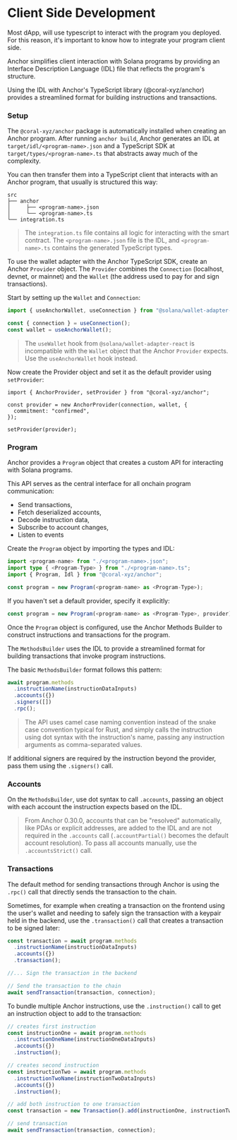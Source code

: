 
# Client Side Development

Most dApp, will use typescript to interact with the program you deployed. For this reason, it's important to know how to integrate your program client side.

<ArticleSection name="Anchor Client SDK" id="anchor-client-sdk" level="h2" />

Anchor simplifies client interaction with Solana programs by providing an Interface Description Language (IDL) file that reflects the program's structure.

Using the IDL with Anchor's TypeScript library (@coral-xyz/anchor) provides a streamlined format for building instructions and transactions.

### Setup

The `@coral-xyz/anchor` package is automatically installed when creating an Anchor program. After running `anchor build`, Anchor generates an IDL at `target/idl/<program-name>.json` and a TypeScript SDK at `target/types/<program-name>.ts` that abstracts away much of the complexity.

You can then transfer them into a TypeScript client that interacts with an Anchor program, that usually is structured this way:

```
src
├── anchor
│     ├── <program-name>.json
│     └── <program-name>.ts
└── integration.ts
```

> The `integration.ts` file contains all logic for interacting with the smart contract. The `<program-name>.json` file is the IDL, and `<program-name>.ts` contains the generated TypeScript types.

To use the wallet adapter with the Anchor TypeScript SDK, create an Anchor `Provider` object. The `Provider` combines the `Connection` (localhost, devnet, or mainnet) and the `Wallet` (the address used to pay for and sign transactions).

Start by setting up the `Wallet` and `Connection`:

```ts
import { useAnchorWallet, useConnection } from "@solana/wallet-adapter-react";

const { connection } = useConnection();
const wallet = useAnchorWallet();
```

> The `useWallet` hook from `@solana/wallet-adapter-react` is incompatible with the `Wallet` object that the Anchor `Provider` expects. Use the `useAnchorWallet` hook instead.

Now create the Provider object and set it as the default provider using `setProvider`:

```
import { AnchorProvider, setProvider } from "@coral-xyz/anchor";

const provider = new AnchorProvider(connection, wallet, {
  commitment: "confirmed",
});

setProvider(provider);
```

### Program

Anchor provides a `Program` object that creates a custom API for interacting with Solana programs.

This API serves as the central interface for all onchain program communication:
- Send transactions, 
- Fetch deserialized accounts, 
- Decode instruction data, 
- Subscribe to account changes, 
- Listen to events

Create the `Program` object by importing the types and IDL:

```ts
import <program-name> from "./<program-name>.json";
import type { <Program-Type> } from "./<program-name>.ts";
import { Program, Idl } from "@coral-xyz/anchor";

const program = new Program(<program-name> as <Program-Type>);
```

If you haven't set a default provider, specify it explicitly:

```ts
const program = new Program(<program-name> as <Program-Type>, provider);
```

Once the `Program` object is configured, use the Anchor Methods Builder to construct instructions and transactions for the program.

The `MethodsBuilder` uses the IDL to provide a streamlined format for building transactions that invoke program instructions.

The basic `MethodsBuilder` format follows this pattern:

```ts
await program.methods
  .instructionName(instructionDataInputs)
  .accounts({})
  .signers([])
  .rpc();
```

> The API uses camel case naming convention instead of the snake case convention typical for Rust, and simply calls the instruction using dot syntax with the instruction's name, passing any instruction arguments as comma-separated values.

If additional signers are required by the instruction beyond the provider, pass them using the `.signers()` call.

### Accounts

On the `MethodsBuilder`, use dot syntax to call `.accounts`, passing an object with each account the instruction expects based on the IDL.

> From Anchor 0.30.0, accounts that can be "resolved" automatically, like PDAs or explicit addresses, are added to the IDL and are not required in the `.accounts` call (`.accountPartial()` becomes the default account resolution). To pass all accounts manually, use the `.accountsStrict()` call.

### Transactions 

The default method for sending transactions through Anchor is using the `.rpc()` call that directly sends the transaction to the chain.

Sometimes, for example when creating a transaction on the frontend using the user's wallet and needing to safely sign the transaction with a keypair held in the backend, use the `.transaction()` call that creates a transaction to be signed later:

```ts
const transaction = await program.methods
  .instructionName(instructionDataInputs)
  .accounts({})
  .transaction();

//... Sign the transaction in the backend

// Send the transaction to the chain
await sendTransaction(transaction, connection);
```

To bundle multiple Anchor instructions, use the `.instruction()` call to get an instruction object to add to the transaction:

```ts
// creates first instruction
const instructionOne = await program.methods
  .instructionOneName(instructionOneDataInputs)
  .accounts({})
  .instruction();

// creates second instruction
const instructionTwo = await program.methods
  .instructionTwoName(instructionTwoDataInputs)
  .accounts({})
  .instruction();

// add both instruction to one transaction
const transaction = new Transaction().add(instructionOne, instructionTwo);

// send transaction
await sendTransaction(transaction, connection);
```



